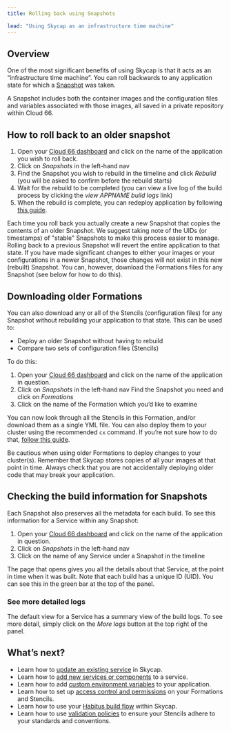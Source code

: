 ```yaml
---
title: Rolling back using Snapshots

lead: "Using Skycap as an infrastructure time machine"
---
```


## Overview

One of the most significant benefits of using Skycap is that it acts as an “infrastructure time machine”. You can roll backwards to any application state for which a [Snapshot](/docs/skycap/formations-stencils-and-snapshots#what-is-a-snapshot) was taken. 

A Snapshot includes both the container images and the configuration files and variables associated with those images, all saved in a private repository within Cloud 66.

## How to roll back to an older snapshot

1. Open your [Cloud 66 dashboard](https://app.cloud66.com/dashboard) and click on the name of the application you wish to roll back.
2. Click on *Snapshots* in the left-hand nav
3. Find the Snapshot you wish to rebuild in the timeline and click *Rebuild* (you will be asked to confirm before the rebuild starts)
3. Wait for the rebuild to be completed (you can view a live log of the build process by clicking the *view APPNAME build logs* link)
4. When the rebuild is complete, you can redeploy application by following [this guide](/docs/skycap/using-formations#deploying-it-all-to-your-cluster).

<Callout type="info" title="Roll backs create new Snapshots">
 Each time you roll back you actually create a new Snapshot that copies the contents of an older Snapshot. We suggest taking note of the UIDs (or timestamps) of "stable" Snapshots to make this process easier to manage. 
</Callout>

<Callout type="warning" title="Rolling back reverts ALL changes">
 Rolling back to a previous Snapshot will revert the entire application to that state. If you have made significant changes to either your images or your configurations in a newer Snapshot, those changes will not exist in this new (rebuilt) Snapshot. You can, however, download the Formations files for any Snapshot (see below for how to do this). 
</Callout>

## Downloading older Formations

You can also download any or all of the Stencils (configuration files) for any Snapshot without rebuilding your application to that state. This can be used to:

* Deploy an older Snapshot without having to rebuild
* Compare two sets of configuration files (Stencils)

To do this:

1. Open your [Cloud 66 dashboard](https://app.cloud66.com/dashboard) and click on the name of the application in question.
2. Click on *Snapshots* in the left-hand nav
Find the Snapshot you need and click on *Formations*
3. Click on the name of the Formation which you’d like to examine

You can now look through all the Stencils in this Formation, and/or download them as a single YML file. You can also deploy them to your cluster using the recommended `cx` command. If you’re not sure how to do that, [follow this guide](/docs/skycap/using-formations#deploying-it-all-to-your-cluster). 

<Callout type="warning" title="Check your image version">
 Be cautious when using older Formations to deploy changes to your cluster(s). Remember that Skycap stores copies of all your images at that point in time. Always check that you are not accidentally deploying older code that may break your application. 
</Callout>

## Checking the build information for Snapshots

Each Snapshot also preserves all the metadata for each build. To see this information for a Service within any Snapshot:

1. Open your [Cloud 66 dashboard](https://app.cloud66.com/dashboard) and click on the name of the application in question.
2. Click on *Snapshots* in the left-hand nav
3. Click on the name of any Service under a Snapshot in the timeline

The page that opens gives you all the details about that Service, at the point in time when it was built. Note that each build has a unique ID (UID). You can see this in the green bar at the top of the panel.

### See more detailed logs

The default view for a Service has a summary view of the build logs. To see more detail, simply click on the *More logs* button at the top right of the panel.

## What’s next?

* Learn how to [update an existing service](/docs/skycap/updating-an-existing-service) in Skycap.
* Learn how to [add new services or components](/docs/skycap/adding-a-new-service) to a service.
* Learn how to add [custom environment variables](/docs/skycap/setting-environment-variables) to your application.
* Learn how to set up [access control and permissions](/docs/skycap/setting-up-access-control) on your Formations and Stencils.
* Learn how to use your [Habitus build flow](/docs/skycap/using-habitus-with-skycap) within Skycap.
* Learn how to use [validation policies](/docs/skycap/using-validation-policies) to ensure your Stencils adhere to your standards and conventions. 

